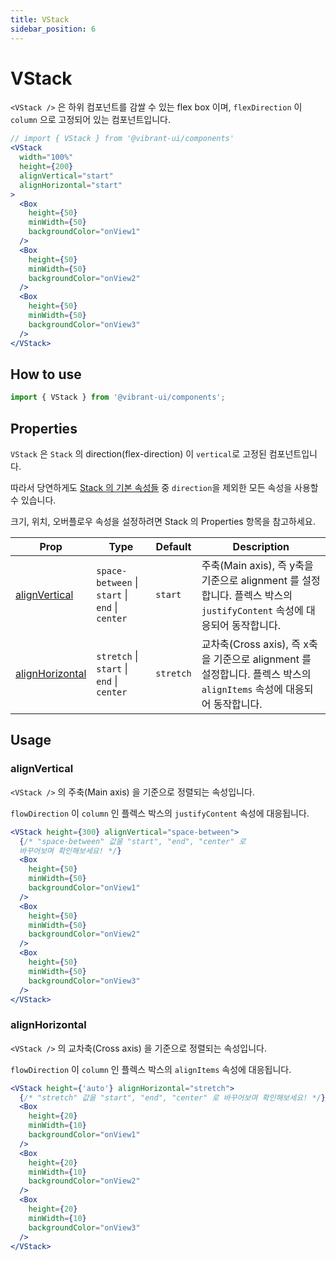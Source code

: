 ```yaml
---
title: VStack
sidebar_position: 6
---
```


# VStack

`<VStack />` 은 하위 컴포넌트를 감쌀 수 있는 flex box 이며, `flexDirection` 이 `column` 으로 고정되어 있는 컴포넌트입니다.

```jsx live
// import { VStack } from '@vibrant-ui/components'
<VStack
  width="100%"
  height={200}
  alignVertical="start"
  alignHorizontal="start"
>
  <Box
    height={50}
    minWidth={50}
    backgroundColor="onView1"
  />
  <Box
    height={50}
    minWidth={50}
    backgroundColor="onView2"
  />
  <Box
    height={50}
    minWidth={50}
    backgroundColor="onView3"
  />
</VStack>
```

## How to use

```jsx
import { VStack } from '@vibrant-ui/components';
```

## Properties

`VStack` 은 `Stack` 의 direction(flex-direction) 이 `vertical`로 고정된 컴포넌트입니다.

따라서 당연하게도 [Stack 의 기본 속성들](../vibrant-component/stack/#properties) 중 `direction`을 제외한 모든 속성을 사용할 수 있습니다.

크기, 위치, 오버플로우 속성을 설정하려면 Stack 의 Properties 항목을 참고하세요.

| Prop                                | Type                                            | Default   | Description                                                                                                            |
| ----------------------------------- | ----------------------------------------------- | --------- | ---------------------------------------------------------------------------------------------------------------------- |
| [alignVertical](#alignVertical)     | `space-between` \| `start` \| `end` \| `center` | `start`   | 주축(Main axis), 즉 y축을 기준으로 alignment 를 설정합니다. 플렉스 박스의 `justifyContent` 속성에 대응되어 동작합니다. |
| [alignHorizontal](#alignHorizontal) | `stretch` \| `start` \| `end` \| `center`       | `stretch` | 교차축(Cross axis), 즉 x축을 기준으로 alignment 를 설정합니다. 플렉스 박스의 `alignItems` 속성에 대응되어 동작합니다.  |

## Usage

### alignVertical

`<VStack />` 의 주축(Main axis) 을 기준으로 정렬되는 속성입니다.

`flowDirection` 이 `column` 인 플렉스 박스의 `justifyContent` 속성에 대응됩니다.

```jsx live
<VStack height={300} alignVertical="space-between">
  {/* "space-between" 값을 "start", "end", "center" 로
  바꾸어보며 확인해보세요! */}
  <Box
    height={50}
    minWidth={50}
    backgroundColor="onView1"
  />
  <Box
    height={50}
    minWidth={50}
    backgroundColor="onView2"
  />
  <Box
    height={50}
    minWidth={50}
    backgroundColor="onView3"
  />
</VStack>
```

### alignHorizontal

`<VStack />` 의 교차축(Cross axis) 을 기준으로 정렬되는 속성입니다.

`flowDirection` 이 `column` 인 플렉스 박스의 `alignItems` 속성에 대응됩니다.

```jsx live
<VStack height={'auto'} alignHorizontal="stretch">
  {/* "stretch" 값을 "start", "end", "center" 로 바꾸어보며 확인해보세요! */}
  <Box
    height={20}
    minWidth={10}
    backgroundColor="onView1"
  />
  <Box
    height={20}
    minWidth={10}
    backgroundColor="onView2"
  />
  <Box
    height={20}
    minWidth={10}
    backgroundColor="onView3"
  />
</VStack>
```
